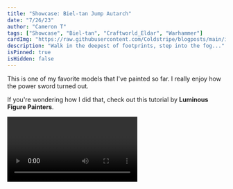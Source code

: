 ```yaml
---
title: "Showcase: Biel-tan Jump Autarch"
date: "7/26/23"
author: "Cameron T"
tags: ["Showcase", "Biel-tan", "Craftworld_Eldar", "Warhammer"]
cardImg: "https://raw.githubusercontent.com/Coldstripe/blogposts/main/images/autarch-collage.jpg"
description: "Walk in the deepest of footprints, step into the fog..."
isPinned: true
isHidden: false
---
```


This is one of my favorite models that I've painted so far. I really enjoy how the power sword turned out.

If you're wondering how I did that, check out this tutorial by **Luminous Figure Painters**.

<Video id="dJig1zW3TfI" />

Painting white can be tough, but Apothecary White contrast paint from Citadel was a big help for this project.

<Gallery>
  <MDXImage
    src="https://raw.githubusercontent.com/Coldstripe/blogposts/main/images/autarch-front.jpg"
    alt="Jump Autarch viewed from front"
  />

  <MDXImage
    src="https://raw.githubusercontent.com/Coldstripe/blogposts/main/images/autarch-right.jpg"
    alt="Jump Autarch viewed from right"
  />

  <MDXImage
    src="https://raw.githubusercontent.com/Coldstripe/blogposts/main/images/autarch-left.jpg"
    alt="Jump Autarch viewed from left"
  />

  <MDXImage
    src="https://raw.githubusercontent.com/Coldstripe/blogposts/main/images/autarch-back.jpg"
    alt="Jump Autarch viewed from back"
  />
</Gallery>
